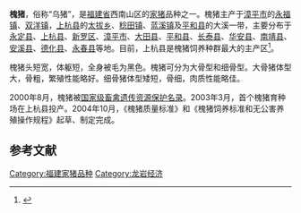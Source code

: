 {{不是|淮猪}}
{{猪品种信息框
|品种=槐猪
|图片=
|图片说明=
|起源=
|起源地=
|分布=[[永定县|永定县]]、[[上杭县|上杭县]]、[[新罗区|新罗区]]、[[漳平市|漳平市]]<br />[[大田县|大田县]]<br />[[平和县|平和县]]、[[长泰县|长泰县]]、[[华安县|华安县]]、[[南靖县|南靖县]]<br />[[安溪县|安溪县]]、[[德化县|德化县]]、[[永春县|永春县]]
|毛色=黑色
|耳朵=直立
}}
'''槐猪'''，俗称“乌猪”，是[[福建省|福建省]]西南山区的[[家猪|家猪]]品种之一。槐猪主产于[[漳平市|漳平市]]的[[永福镇|永福镇]]、[[双洋镇|双洋镇]]，[[上杭县|上杭县]]的[[太拔乡|太拔乡]]、[[稔田镇|稔田镇]]、[[蓝溪镇|蓝溪镇]]及[[平和县|平和县]]的大溪一带，主要分布于[[永定县|永定县]]、[[上杭县|上杭县]]、[[新罗区|新罗区]]、[[漳平市|漳平市]]、[[大田县|大田县]]、[[平和县|平和县]]、[[长泰县|长泰县]]、[[华安县|华安县]]、[[南靖县|南靖县]]、[[安溪县|安溪县]]、[[德化县|德化县]]、[[永春县|永春县]]等地。目前，上杭县是槐猪饲养种群最大的主产区<ref>{{Cite web |url=http://news.sina.com.cn/c/2009-06-17/223815806085s.shtml |title=十年磨一剑 --上杭县槐猪保种及产业发展纪实 |access-date=2010-04-23 |archive-date=2016-03-04 |archive-url=https://web.archive.org/web/20160304090930/http://news.sina.com.cn/c/2009-06-17/223815806085s.shtml |dead-url=no }}</ref>。

槐猪头短宽，体躯短，全身被毛为黑色。槐猪可分为大骨型和细骨型。大骨猪体型大，骨粗，繁殖性能略好。细骨猪体型矮短，骨细，肉质性能略佳。

2000年8月，槐猪被[[国家级畜禽遗传资源保护名录|国家级畜禽遗传资源保护名录]]。2003年3月，首个槐猪育种场在上杭县投产。2004年10月，《槐猪质量标准》和《槐猪饲养标准和无公害养殖操作规程》起草、制定完成。

==参考文献==
<div class="references-small">
<references></references>
</div>
{{福建省家畜家禽品种}}
[[Category:福建家猪品种|Category:福建家猪品种]]
[[Category:龙岩经济|Category:龙岩经济]]